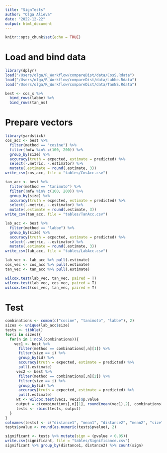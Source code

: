 ```yaml
---
title: "SignTests"
author: "Olga Alieva"
date: "2022-12-22"
output: html_document
---
```


```r
knitr::opts_chunk$set(echo = TRUE)
```

# Load and bind data
```r
library(dplyr)
load("/Users/olga/R_Workflow/compareDist/data/CosS.Rdata")
load("/Users/olga/R_Workflow/compareDist/data/Labbe.Rdata")
load("/Users/olga/R_Workflow/compareDist/data/TanNS.Rdata")

best <- cos_s %>% 
  bind_rows(labbe) %>% 
  bind_rows(tan_ns)
```

# Prepare vectors
```r
library(yardstick)
cos_acc <- best %>% 
  filter(method == "cosine") %>% 
  filter(!mfw %in% c(100, 200)) %>% 
  group_by(size) %>% 
  accuracy(truth = expected, estimate = predicted) %>% 
  select(-.metric, -.estimator) %>% 
  mutate(.estimate = round(.estimate, 3))
write_csv(cos_acc, file = "tables/CosAcc.csv")

tan_acc <- best %>% 
  filter(method == "tanimoto") %>% 
  filter(!mfw %in% c(100, 200)) %>% 
  group_by(size) %>% 
  accuracy(truth = expected, estimate = predicted) %>% 
  select(-.metric, -.estimator) %>% 
  mutate(.estimate = round(.estimate, 3))
write_csv(tan_acc, file = "tables/TanAcc.csv")

lab_acc <- best %>% 
  filter(method == "labbe") %>% 
  group_by(size) %>% 
  accuracy(truth = expected, estimate = predicted) %>% 
  select(-.metric, -.estimator) %>% 
  mutate(.estimate = round(.estimate, 3))
write_csv(lab_acc, file = "tables/LabAcc.csv")

lab_vec <- lab_acc %>% pull(.estimate)
cos_vec <- cos_acc %>% pull(.estimate)
tan_vec <- tan_acc %>% pull(.estimate)

wilcox.test(lab_vec, tan_vec, paired = T)
wilcox.test(lab_vec, cos_vec, paired = T)
wilcox.test(cos_vec, tan_vec, paired = T)

```

# Test
```r
combinations <- combn(c("cosine", "tanimoto", "labbe"), 2)
sizes <- unique(lab_acc$size)
tests <- tibble()
for(i in sizes){
  for(n in 1:ncol(combinations)){
    vec1 <- best %>% 
      filter(method == combinations[,n][1]) %>% 
      filter(size == i) %>%
      group_by(id) %>% 
      accuracy(truth = expected, estimate = predicted) %>% 
      pull(.estimate)
     vec2 <- best %>% 
      filter(method == combinations[,n][2]) %>% 
      filter(size == i) %>%
      group_by(id) %>% 
      accuracy(truth = expected, estimate = predicted) %>% 
      pull(.estimate)
     wt <- wilcox.test(vec1, vec2)$p.value
     output = c(combinations[,n][1], round(mean(vec1),2), combinations[,n][2], round(mean(vec2),2), i, wt)
     tests <- rbind(tests, output)
  }
}
colnames(tests) <- c("distance1", "mean1", "distance2", "mean2", "size", "pvalue")
tests$pvalue <- round(as.numeric(tests$pvalue), 2)

significant <- tests %>% mutate(sign = (pvalue < 0.05))
write.csv(significant, file = "tables/Significance.csv")
significant %>% group_by(distance1, distance2) %>% count(sign)
```
